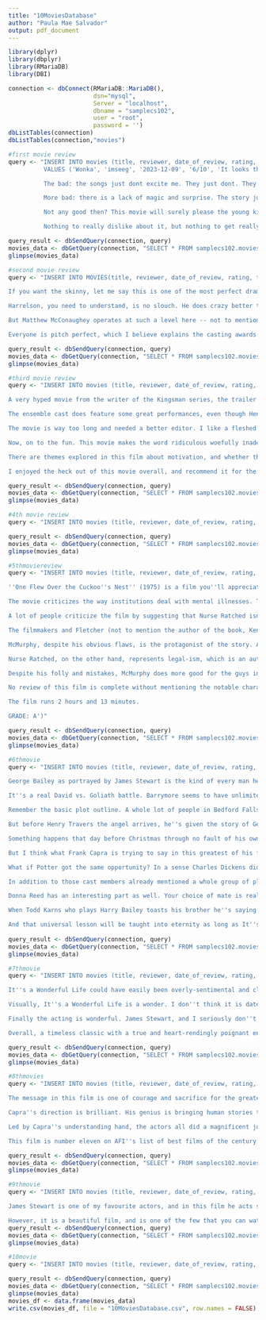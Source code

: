 ---
title: "10MoviesDatabase"
author: "Paula Mae Salvador"
output: pdf_document
---

```{r}
library(dplyr)
library(dbplyr)
library(RMariaDB)
library(DBI)

connection <- dbConnect(RMariaDB::MariaDB(), 
                        dsn="mysql",
                        Server = "localhost",
                        dbname = "samplecs102", 
                        user = "root", 
                        password = '')
dbListTables(connection)
dbListTables(connection,"movies")

#first movie review
query <- "INSERT INTO movies (title, reviewer, date_of_review, rating, title_of_review, review)
          VALUES ('Wonka', 'imseeg', '2023-12-09', '6/10', 'It looks the part, the actors are terrific, but the actual story and the songs fail to really excite me.', 'Memories of Gene Wilders Willy Wonka performance come to mind and whereas his 1971 version was magical and witty, this 2023 version of Wonka is a bit underwhelming to be honest...

          The bad: the songs just dont excite me. They just dont. They are not terrible, but quite average. The songs in the 1971 version of Willy Wonka were superb. I can still remember them to this very day!

          More bad: there is a lack of magic and surprise. The story just doesnt take me on a trip like the original did. Sorry, that I keep comparing this one to the original. Perhaps I shouldnt?

          Not any good then? This movie will surely please the young kids who of course are the target audience for this movie. Its a nice fantasy musical movie for sure, with a bunch of TERRIFIC English actors, who lift this movie up. Timothee Chalamet did an allright job as well.

          Nothing to really dislike about it, but nothing to get really excited about it either unfortunately, for me as a grownup fan of the original Willy Wonka with Gene Wilder.')"

query_result <- dbSendQuery(connection, query)
movies_data <- dbGetQuery(connection, "SELECT * FROM samplecs102.movies")
glimpse(movies_data)

#second movie review
query <- "INSERT INTO MOVIES(title, reviewer, date_of_review, rating, title_of_review, review)VALUES('True Detective', 'Matthew McCnaughney OWNS this gem!', '2015-02-23', '10/10', 'A_Different_Drummer', 'If you want to skip this review just jump to the IMDb list of awards and nominations, and you''re done.

If you want the skinny, let me say this is one of the most perfect dramas ever to grace your flat screen.

Harrelson, you need to understand, is no slouch. He does crazy better than crazy people. And he usually steals any scene not nailed down.

But Matthew McConaughey operates at such a level here -- not to mention the astonishing makeup which makes him appear to be playing his own father -- that he walks off with this production. Mesmerizing.

Everyone is pitch perfect, which I believe explains the casting awards. Even Michelle Monaghan, usually known for getting by on her amazing looks, does more acting her than anytime in her career')"

query_result <- dbSendQuery(connection, query)
movies_data <- dbGetQuery(connection, "SELECT * FROM samplecs102.movies")
glimpse(movies_data)

#third movie review
query <- "INSERT INTO movies (title, reviewer, date_of_review, rating, title_of_review, review)VALUES('Argylle', 'malmevik77', '2024-02-02', '7/10', 'Not plausible, but a laugh out loud silly spy movie', 'Argylle

A very hyped movie from the writer of the Kingsman series, the trailer frequently showed moments of silliness, spy action, Bryce Dallas Howard screaming and a cat that''s supposedly awesome or something. At first the movie is cheesy as can be, but it does appear that is intentional. Most of the movie leads the audience to believe it is one thing, when it really is another, being revealed in surprise twists that aren''t very surprising.

The ensemble cast does feature some great performances, even though Henry Cavill''s hair is absolutely terrible. Dua Lipa''s appearance is short, but she does a great job that it made me miss seeing her. Sam Rockwell continues a trend in Hollywood where age can be defied as I forgot he is in his mid 50s following the likes of Tom Cruise and Jason Statham.

The movie is way too long and needed a better editor. I like a fleshed out story as much as the next person, but calm down movie.

Now, on to the fun. This movie makes the word ridiculous woefully inadequate. But it''s a fun ridiculous. There are so many laugh out loud moments that it makes up for a lot of the flaws. I don''t want to spoil the movie, but keep an eye out for the blink and you''ll miss it hilarity.

There are themes explored in this film about motivation, and whether the emotions experienced during life''s choices, even when told in the format of a spy thriller, would carry over if you got to do it all over again. Personally, I find that theory worth exploring, because I wonder if I''d make the same good or bad decisions if not exposed to certain stimuli or experiences. Nature vs nurture anyone? People admit that they would love to be able to speak to their younger selves to assure them that things would be better eventually, or to avoid pitfalls, but that''s not good enough. One never knows if that would make any difference, unless you take away those moments.

I enjoyed the heck out of this movie overall, and recommend it for the silliness alone. Don''t take the movie seriously, and I believe you will too. The entire, very long, ending sequence is just crazy with the suspension of disbelief, but embrace it.')"

query_result <- dbSendQuery(connection, query)
movies_data <- dbGetQuery(connection, "SELECT * FROM samplecs102.movies")
glimpse(movies_data)

#4th movie review
query <- "INSERT INTO movies (title, reviewer, date_of_review, rating, title_of_review, review)VALUES('The Tourist', 'julieshotmail', '2022-03-08', '8/10', 'Fargo-esque with two very likeable leads', 'The Tourist has a very Fargo feel to it, set in the vast open fields of Australia which makes it the more fascinating. Starting out with action and a mystery, this short series has enough eclectic elements to keep you captivated. First, there is a mysterious guy, followed by a very sympathetic cop, delightfully played by Danielle Macdonald. This actress is the biggest revelation here. Danielle portrays the character with so much heart that every scene with her character Helen just shines. More quirky characters are introduced, notably the American cowboy played by an Icelandic actor, the detective, and the cop trainee. The plot does get convoluted but loose ends are still tightened up so you don''t lose your grip. The cinematography, camera work, and editing do justice to the sweeping Australian Outback beauty. Best of all, there is some snide dark humor that''s quite enjoyable from characters that you least expect to be funny in real life.')"

query_result <- dbSendQuery(connection, query)
movies_data <- dbGetQuery(connection, "SELECT * FROM samplecs102.movies")
glimpse(movies_data)

#5thmoviereview
query <- "INSERT INTO movies (title, reviewer, date_of_review, rating, title_of_review, review)VALUES('One Flew Over the Cuckoo''s Nest', 'Wuhackk', '2012-10-21', '9/10', 'The spirit of freedom vs. the spirit og legal-ism', 'Set in the early 60s, the story involves R.P. McMurphy (Jack Nicholson) and his arrival at a mental institution in Salem, Oregon (where the film was shot). He plays the ''mental illness'' card to get out of prison time, thinking it''ll be a piece of cake, but he''s wrong, very wrong. Everything appears well at the hospital and Nurse Ratched (Louise Fletcher) seems to be a benevolent overseer of McMurphy''s ward, but there are sinister things going on beneath the surface.

''One Flew Over the Cuckoo''s Nest'' (1975) is a film you''ll appreciate more as you mature. I saw it when I was younger and, while I thought it was good, I didn''t ''get'' a lot of the insights the film conveys.

The movie criticizes the way institutions deal with mental illnesses. Their ''therapy'' is futile and only makes the patients dependent on the institution itself, thereby creating its need for existence (often at the taxpayer''s expense). McMurphy is a threat to the establishment and therefore must be ''dealt with.''

A lot of people criticize the film by suggesting that Nurse Ratched isn''t that bad'' or that ''she was only trying to do her job'', etc. I had the same reaction the first couple of times I saw it. This reveals an aspect of the film''s brilliance: Ratched''s malevolence is so subtle that the filmmakers allow the possibility for complete misinterpretation. Yes, from an administrative point of view, she seemingly does a good job, she''s authoritarian without being sadistic, and she cares for the residents as long as they follow the rules (more on this below). Yet she is demonic as a robotized arm of a dehumanizing system. She maintains the residents in a state of oblivion and marginalization; they are deprived of their dignity because the system sees them as subhuman.

The filmmakers and Fletcher (not to mention the author of the book, Ken Kesey) make Nurse Ratched a more effective antagonist by showing restraint. Compare her to, say, Faye Dunaway''s portrayal of Joan Crawford in ''Mommie Dearest,'' which pretty much turned her into a cartoon villain. Ratched isn''t such an obvious sadist, yet she uses the rules to tyrannize the men and reduce them to an almost infantile state of dependency and subservience. Her crowning achievement is Billy Bibbit (Brad Dourif).

McMurphy, despite his obvious flaws, is the protagonist of the story. Although he''s impulsive and has a weakness for the female gender, which got him into prison in the first place, he has a spirit of freedom and life. His problem is that he needs to learn a bit of wisdom; then he can walk in his freedom without causing unnecessary harm to himself and others.

Nurse Ratched, on the other hand, represents legal-ism, which is an authoritarian spirit obsessed with laws or rules. This is clearly seen in the World Series sequence: Even though McMurphy gets the final vote he needs for his ward to watch the Series Ratched refuses to allow it on a technicality. When McMurphy then PRETENDS to watch the game and works the guys up into a state of euphoria, Ratched reacts with sourpuss disapproval. That''s because legalism is the opposite of the spirit of freedom, life and joy. Legalism is all about putting on appearances and enforcing the LETTER of the law (rule). The problem with this is that ''appearances'' are not about inward reality and, worse, the letter kills.

Despite his folly and mistakes, McMurphy does more good for the guys in his ward than Ratched and the institution could do in a lifetime. How so? Not only because he has a spirit of freedom and life, but because he loves deeply, but only those who deserve it - the humble - not arrogant abusers. When you cast restraint to the wind and love with all your heart you''ll reap love in return, as long as the person is worthy. A certain person hugs McMurphy at the end because he loves him. McMurphy set him free from the shackles of mental illness and, worse, the institution that refuses to actually heal because it needs mentally ill people to exist; it only goes through the motions of caring and healing (not that there aren''t any good people in such institutions, of course).

No review of this film is complete without mentioning the notable character of ''Chief'' Bromden, played effectively by Will Sampson.

The film runs 2 hours and 13 minutes.

GRADE: A')"

query_result <- dbSendQuery(connection, query)
movies_data <- dbGetQuery(connection, "SELECT * FROM samplecs102.movies")
glimpse(movies_data)

#6thmovie
query <- "INSERT INTO movies (title, reviewer, date_of_review, rating, title_of_review, review)VALUES('It''s a Wonderful Life', 'bkoganbing', '2005-12-25', '10/10', 'To My Big Brother George, The Richest Man in Town', 'I''ve always thought that the reason It''s A Wonderful Life has had such enduring popularity is that more than in any other film it shows what can be the value of a single individual and the contribution to the greater good they can make.

George Bailey as portrayed by James Stewart is the kind of every man hero we can all identify with. He''s got the every day problems to be sure, raising and providing for a family, but he''s got bigger problems than that. Fate has made him the rallying point of opposition in his small town of Bedford Falls to the richest and meanest man in town, embodied in Lionel Barrymore.

It''s a real David vs. Goliath battle. Barrymore seems to have unlimited resources at his disposal. Samuel S. Hinds as Peter Bailey put it so well to him in asking what are you doing all this for? Barrymore does have more money than he could ever possibly use. A little charity wouldn''t hurt him.

Remember the basic plot outline. A whole lot of people in Bedford Falls one post World War II Christmas Eve see that their friend George is toting a heavy load of mysterious origins. Their prayers reach the heavens where an angel is dispatched to aid.

But before Henry Travers the angel arrives, he''s given the story of George Bailey''s life. And we see the kind of struggles he''s had, the sacrifices he''s made for the good of a whole lot of others. We''ve also seen a greedy and grasping Potter, grabbing everything that George Bailey cannot save.

Something happens that day before Christmas through no fault of his own, Bailey is in big trouble. It''s driven him to the brink of despair. That''s why the angel is sent down. He shows him the alternate universe that wouldd have been had he never existed. It''s something each and every one of us should try to do, step outside ourselves see just what our contributions can be.

But I think what Frank Capra is trying to say in this greatest of his films is that having done that and we realize we haven''t contributed to the greater good of humankind, we resolve to do so. It''s a simple, but profound lesson.

What if Potter got the same opportunity? In a sense Charles Dickens did just that in A Christmas Carol. Would Lionel Barrymore change? It''s an interesting point of speculation.

In addition to those cast members already mentioned a whole group of players who worked with Capra before grace this film. Add to that some others and you have a perfectly cast feature picture.

Donna Reed has an interesting part as well. Your choice of mate is real important in life. Had she not been as loving and supportive to George Bailey, he might very well have taken a different route in life. Mary Hatch Bailey became a signature part for her, more identified than her role in From Here to Eternity which got her an Oscar. It certainly was the basis for her TV series.

When Todd Karns who plays Harry Bailey toasts his brother he''s saying that the riches of the world are not necessarily things that can be quantified. Your life is not measured in material things, but in how you use the material things given you.

And that universal lesson will be taught into eternity as long as It''s A Wonderful Life is shown every year. Wouldst we all learn it.')"
 
query_result <- dbSendQuery(connection, query)
movies_data <- dbGetQuery(connection, "SELECT * FROM samplecs102.movies")
glimpse(movies_data)

#7thmovie
query <- "INSERT INTO movies (title, reviewer, date_of_review, rating, title_of_review, review)VALUES('It''s A Wonderful Life', 'TheLittleSongBird', '2010-03-28', '10/10', 'One of those quintessential Christmas movies....', 'It''s a Wonderful Life is something truly special, and along with Scrooge, the original Miracle on 34th Street and Home Alones 1 and 2, it is something I watch every Christmas. Why? Because I love this movie, seriously I do. Looking through my 1000 or so reviews here, I couldn''t believe I hadn''t reviewed this movie; I have seen movies that I have loved and cherished since childhood and I have seen movies that belong at the bottom of the garbage. It''s a Wonderful Life belongs to the former, although I am 17, I appreciate a good movie when I see one. This is more than a good movie, it''s a timeless masterpiece, that holds up on repeated viewings and never loses its magic.

It''s a Wonderful Life could have easily been overly-sentimental and clichéd, but the quality of the direction and the screenplay that others have summed up perfectly assured it was a beautiful, heart-warming and somewhat poignant film. While there are some funny parts, not bursting-your-gut funny but funny in a subtle sort of way, other parts are close to heart-rending. The direction from Frank Capra is excellent, sensitive and nuanced, and Capra shows even more talent as a screenwriter having penned one of the most honest and touching scripts ever in a film. Casablanca, All About Eve and The Shawshank Redemption all had wonderful scripts, but the script here has a lot to say about community spirit and shows that this film is much more than feel-good sentimentality. There is the element of feel good here, no doubt about it, but it doesn''t overpower what the film intends.

Visually, It''s a Wonderful Life is a wonder. I don''t think it is dated at all, the cinematography is crisp, the black and white looks beautiful and the pristine Christmas scenery really does take me back. Some of my favourite ever memories was of Christmas, whether it was watching nostalgic Christmas videos, eating Christmas dinner or singing carols under the Christmas tree. Another thing I have to mention is that the movie is richly and beautifully scored, Dmitri Tiomkin''s music here is absolutely gorgeous, lyrical, whimsical, nostalgic and most importantly it never felt intrusive in the more integral parts of the film. And I have to mention the story, never in my life(and I genuinely mean this) have I seen a movie where it communicates such a strong message and so well too. The story of a suicidal man who is shown the value of his life by his guardian angel is an effective, timeless one, imitated perhaps but never equalled.

Finally the acting is wonderful. James Stewart, and I seriously don''t give a damn whether he was a racist or not and neither should you, is absolutely superb as George Bailey, a truly complex character who goes through such a lot to get to where he is at the end of the movie. George Bailey is like Mr Deeds, John Doe and Mr Smith rolled into one, and in my opinion only James Stewart could have given justice to a character that has self-doubt gnawed at his essential decency. Also the character change, like that of Alistair Sim''s Scrooge at the end of Scrooge, was heart-breakingly believable. Donna Reed is radiant and charming as his wife, who is like a caring lover, devoted wife and dedicated mother, while Thomas Mitchell gives one of his more memorable performances as Uncle Billy. Henry Travers is a revelation as Clarence the guardian angel, but there is another performance I think is worth of mention. For a good morality tale, you need a good villain. Well in the name of Potter, you have one. Who better to portray him than the great Lionel Barrymore acting at the peak of his powers?

Overall, a timeless classic with a true and heart-rendingly poignant ending. 10/10, one of the easiest perfect scores I have made recently. Bethany Cox')"

query_result <- dbSendQuery(connection, query)
movies_data <- dbGetQuery(connection, "SELECT * FROM samplecs102.movies")
glimpse(movies_data)

#8thmovies
query <- "INSERT INTO movies (title, reviewer, date_of_review, rating, title_of_review, review)VALUES('It''s A Wonderful Life', 'FlickJunkie-2', '2000-12-06', '10/10', 'A Wonderful Film and Timeless Classic', 'This film has become a Christmas tradition in my family. We watch it every year and never tire of it. Frank Capra is a master of creating films with a message that reinforce strong values. This is probably his greatest film in that regard. Both he and Stewart have publicly stated that this is their favorite film.

The message in this film is one of courage and sacrifice for the greater good as George Bailey, a man with big ideas about seeing the world, continually forsakes his own desires to do what is right for the town. The second message is that each life important. No matter how insignificant we feel we are, we are all inextricably linked to each other and play an important part in the fabric of one another''s lives.

Capra''s direction is brilliant. His genius is bringing human stories to life in a ways that not only make a point, but that totally involve the audience in the lives of the characters. He is always extremely optimistic about the human condition. He is known for testing his characters with overwhelming adversity to make them struggle to triumph in a way that causes the world to change and the character to grow. For this reason his films were always crowd pleasers and this film was the best of all in that regard.

Led by Capra''s understanding hand, the actors all did a magnificent job. Stewart''s wide-eyed enthusiasm and boyish charm, coupled with an unbending strength of character made him the perfect folk hero. Donna Reed was lovely and charming and attained the right balance between being supportive and inspirational. The romantic chemistry between her and Stewart was subtle and charming. Lionel Barrymore was towering as the greedy old skinflint who was trying to take over the town. Thomas Mitchell plays one of my favorite characters, as the bumbling Uncle Billy in probably his most memorable role.

This film is number eleven on AFI''s list of best films of the century. It was nominated for five academy awards and won none. It was swept in 1947 by ''The Best Years of Our Lives'', a great film that won seven Oscars that year but in my opinion was the lesser film. History has corrected that minor injustice by rendering ''It''s a Wonderful Life'' an enduring classic that is viewed and loved by generation after generation. Of course, I rated it a 10/10. I can''t wait to see it again this Christmas.')"

query_result <- dbSendQuery(connection, query)
movies_data <- dbGetQuery(connection, "SELECT * FROM samplecs102.movies")
glimpse(movies_data)

#9thmovie
query <- "INSERT INTO movies (title, reviewer, date_of_review, rating, title_of_review, review)VALUES('It''s A Wonderful Life', 'PyrolyticCarbon', '2002-09-13', '10/10', 'A wonderful film that should be watched again and again.', 'This is one of the best films of all time, without a doubt. I challenge anyone to watch this film and not be touched, if you can, you have no heart!

James Stewart is one of my favourite actors, and in this film he acts so naturally you even forget he''s an actor playing a part, you really believe his story. You''re pulled on a roller coaster of emotions throughout this film, and by no means is this a light hearted look at life, as many believe. This is not a rose tinted look at the wonderful life we have, this is a dark, downtrodden start to a film where the lead character is about to commit suicide.

However, it is a beautiful film, and is one of the few that you can watch again and again and walk away with the same glowing feeling as you did when you first watched it.')"
query_result <- dbSendQuery(connection, query)
movies_data <- dbGetQuery(connection, "SELECT * FROM samplecs102.movies")
glimpse(movies_data)

#10movie
query <- "INSERT INTO movies (title, reviewer, date_of_review, rating, title_of_review, review)VALUES('It''s A Wonderful Life', 'midnightclub', '2022-01-11', '9/10', 'More than a Christmas film', 'An absolute classic of ever there was one. A movie that, thankfully, transcends being a Christmas movie. If you removed the minuscule reference to Christmas you would still have the classic as it is today. A film about caring for your neighbour and your neighbour is everyone. A film about sacrifice for those you love and even your community at large. It won''t make you rich in money but it would make the world a better place. Never forget the YOU, like George Bailey, matter. You matter to more people than you know. It''s a Wonderful Life if you can see that.')"

query_result <- dbSendQuery(connection, query)
movies_data <- dbGetQuery(connection, "SELECT * FROM samplecs102.movies")
glimpse(movies_data)
movies_df <- data.frame(movies_data)
write.csv(movies_df, file = "10MoviesDatabase.csv", row.names = FALSE)
```


